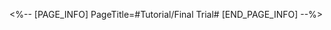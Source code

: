 <%-- [PAGE_INFO]
PageTitle=#Tutorial/Final Trial#
[END_PAGE_INFO] --%>
{{Tutorial
|sort      = 920701
|title     = Final Trial
|subtitle  = 
|type      = 
|about     = 
|image1    = Tutorial Final Trial 1.png{{subst:void|<!--$UPLOAD:<<SpriteOutput/TutorialPic/TutorialPage_920701.png>-<Tutorial Final Trial 1.png>>}}
|text1     = The Final Trial is a continuous battle with a countdown timer of {{Color|h|nobold=1|6 Cycles}}. Boss enemies in the trial will have their special battle mechanics.
|image2    = Tutorial Final Trial 2.png{{subst:void|<!--$UPLOAD:<<SpriteOutput/TutorialPic/TutorialPage_920702.png>-<Tutorial Final Trial 2.png>>}}
|text2     = {{Color|h|nobold=1|Dealing damage and defeating enemies}} will award Trial Points.<br />If there are {{Color|h|nobold=1|remaining Cycles}} when the trial is cleared, extra Trial Points will be awarded.
|image3    = Tutorial Final Trial 3.png{{subst:void|<!--$UPLOAD:<<SpriteOutput/TutorialPic/TutorialPage_920703.png>-<Tutorial Final Trial 3.png>>}}
|text3     = After completing the Final Trial, the {{Color|h|nobold=1|Save File for this challenge attempt will not be deleted}}. Planes with a Save File can be selected again to re-attempt the Final Trial.
}}